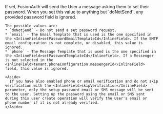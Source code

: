 
  <APIField name="sendSetPasswordIdentityType" type="String" optional defaults="doNotSend" since="1.99.9">
    If set, FusionAuth will send the User a message asking them to set their password. When you set this value to anything but `doNotSend`, any provided <InlineField>password</InlineField> field is ignored.

    The possible values are:
    * `doNotSend` - Do not send a set password request.
    * `email` - The Email Template that is used is the one specified in the <InlineField>setPasswordEmailTemplateId</InlineField>. If the SMTP email configuration is not complete, or disabled, this value is ignored.
    * `phone` - The Message Template that is used is the one specified in the <InlineField>setPasswordTemplateId</InlineField>. If a Messenger is not selected in the <InlineField>tenant.phoneConfiguration.messengerId</InlineField> field, this value is ignored.

    <Aside>
      If you have also enabled phone or email verification and do not skip verification with the <InlineField>skipVerification</InlineField> parameter, only the setup password email or SMS message will be sent to the user. Setting up the password using the email or SMS sent during this user create operation will verify the User's email or phone number if it is not already verified.
    </Aside>
  </APIField>
